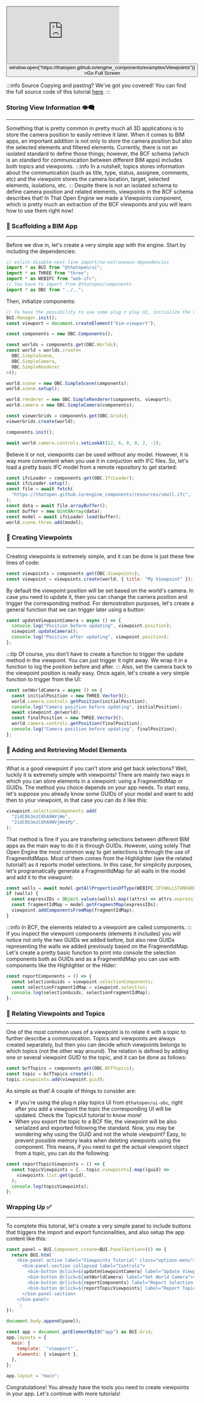 <div style={{position: "relative"}}><iframe src="https://thatopen.github.io/engine_components/examples/Viewpoints"></iframe><button class="full-screen-btn" onClick={() => window.open("https://thatopen.github.io/engine_components/examples/Viewpoints")} >Go Full Screen</button></div>

:::info Source
Copying and pasting? We've got you covered! You can find the full source code of this tutorial [here](https://github.com/ThatOpen/engine_components/blob/main/packages/core/src/core/Viewpoints/example.ts).
:::

### Storing View Information 👁‍🗨
---
Something that is pretty common in pretty much all 3D applications is to store the camera position to easily retrieve it later. When it comes to BIM apps, an important addition is not only to store the camera position but also the selected elements and filtered elements. Currently, there is not an isolated standard to define those things; however, the BCF schema (which is an standard for communication between different BIM apps) includes both topics and viewpoints.
:::info
In a nutshell, topics stores information about the communication (such as title, type, status, assignee, comments, etc) and the viewpoint stores the camera location, target, selected elements, isolations, etc.
:::
Despite there is not an isolated schema to define camera position and related elements, viewpoints in the BCF schema describes that! In That Open Engine we made a Viewpoints component, which is pretty much an extraction of the BCF viewpoints and you will learn how to use them right now!
### 🚧 Scaffolding a BIM App
---
Before we dive in, let's create a very simple app with the engine. Start by including the dependencies:

```js
// eslint-disable-next-line import/no-extraneous-dependencies
import * as BUI from "@thatopen/ui";
import * as THREE from "three";
import * as WEBIFC from "web-ifc";
// You have to import from @thatopen/components
import * as OBC from "../..";
```
Then, initialize components:

```js
// To have the possibility to use some plug n play UI, initialize the user interface library
BUI.Manager.init();
const viewport = document.createElement("bim-viewport");

const components = new OBC.Components();

const worlds = components.get(OBC.Worlds);
const world = worlds.create<
  OBC.SimpleScene,
  OBC.SimpleCamera,
  OBC.SimpleRenderer
>();

world.scene = new OBC.SimpleScene(components);
world.scene.setup();

world.renderer = new OBC.SimpleRenderer(components, viewport);
world.camera = new OBC.SimpleCamera(components);

const viewerGrids = components.get(OBC.Grids);
viewerGrids.create(world);

components.init();

await world.camera.controls.setLookAt(12, 6, 8, 0, 2, -2);
```
Believe it or not, viewpoints can be used without any model. However, it is way more convenient when you use it in conjuction with IFC files. So, let's load a pretty basic IFC model from a remote repository to get started:

```js
const ifcLoader = components.get(OBC.IfcLoader);
await ifcLoader.setup();
const file = await fetch(
  "https://thatopen.github.io/engine_components/resources/small.ifc",
);
const data = await file.arrayBuffer();
const buffer = new Uint8Array(data);
const model = await ifcLoader.load(buffer);
world.scene.three.add(model);
```
### 👀 Creating Viewpoints
---
Creating viewpoints is extremely simple, and it can be done is just these few lines of code:

```js
const viewpoints = components.get(OBC.Viewpoints);
const viewpoint = viewpoints.create(world, { title: "My Viewpoint" }); // You can set an optional title for UI purposes
```
By default the viewpoint position will be set based on the world's camera. In case you need to update it, then you can change the camera position and trigger the corresponding method. For demostration purposes, let's create a general function that we can trigger later using a button:

```js
const updateViewpointCamera = async () => {
  console.log("Position before updating", viewpoint.position);
  viewpoint.updateCamera();
  console.log("Position after updating", viewpoint.position);
};
```
:::tip
Of course, you don't have to create a function to trigger the update method in the viewpoint. You can just trigger it right away. We wrap it in a function to log the position before and after.
:::
Also, set the camera back to the viewpoint position is really easy. Once again, let's create a very simple function to trigger from the UI:

```js
const setWorldCamera = async () => {
  const initialPosition = new THREE.Vector3();
  world.camera.controls.getPosition(initialPosition);
  console.log("Camera position before updating", initialPosition);
  await viewpoint.go(world);
  const finalPosition = new THREE.Vector3();
  world.camera.controls.getPosition(finalPosition);
  console.log("Camera position before updating", finalPosition);
};
```
### 🧱 Adding and Retrieving Model Elements
---
What is a good viewpoint if you can't store and get back selections? Well, luckily it is extremely simple with viewpoints! There are mainly two ways in which you can store elements in a viewpoint: using a FragmentIdMap or GUIDs. The method you choice depends on your app needs. To start easy, let's suppose you already know some GUIDs of your model and want to add then to your viewpoint, in that case you can do it like this: 

```js
viewpoint.selectionComponents.add(
  "2idC0G3ezCdhA9WVjWe",
  "2idC0G3ezCdhA9WVjWe$Pp",
);
```
That method is fine if you are transfering selections between different BIM apps as the main way to do it is through GUIDs. However, using solely That Open Engine the most common way to get selections is through the use of FragmentIdMaps. Most of them comes from the Highlighter (see the related tutorial!) as it reports model selections. In this case, for simplicity purposes, let's programatically generate a FragmentIdMap for all walls in the model and add it to the viewpoint:

```js
const walls = await model.getAllPropertiesOfType(WEBIFC.IFCWALLSTANDARDCASE);
if (walls) {
  const expressIDs = Object.values(walls).map((attrs) => attrs.expressID);
  const fragmentIdMap = model.getFragmentMap(expressIDs);
  viewpoint.addComponentsFromMap(fragmentIdMap);
}
```
:::info
In BCF, the elements related to a viewpoint are called components.
:::
If you inspect the viewpoint components (elements it includes) you will notice not only the two GUIDs we added before, but also new GUIDs representing the walls we added previously based on the FragmentIdMap. Let's create a pretty basic function to print into console the selection components both as GUIDs and as a FragmentIdMap you can use with components like the Highlighter or the Hider:

```js
const reportComponents = () => {
  const selectionGuids = viewpoint.selectionComponents;
  const selectionFragmentIdMap = viewpoint.selection;
  console.log(selectionGuids, selectionFragmentIdMap);
};
```
### 🔗 Relating Viewpoints and Topics
---
One of the most common uses of a viewpoint is to relate it with a topic to further describe a communication. Topics and viewpoints are always created separately, but then you can decide which viewpoints belongs to which topics (not the other way around). The relation is defined by adding one or several viewpoint GUID to the topic, and it can be done as follows:

```js
const bcfTopics = components.get(OBC.BCFTopics);
const topic = bcfTopics.create();
topic.viewpoints.add(viewpoint.guid);
```
As simple as that! A couple of things to consider are:
- If you're using the plug n play topics UI from `@thatopen/ui-obc`, right after you add a viewpoint the topic the corresponding UI will be updated. Check the TopicsUI tutorial to know more!
- When you export the topic to a BCF file, the viewpoint will be also serialized and exported following the standard.
Now, you may be wondering why using the GUID and not the whole viewpoint? Easy, to prevent possible memory leaks when deleting viewpoints using the component. This means, if you need to get the actual viewpoint object from a topic, you can do the following:

```js
const reportTopicViewpoints = () => {
  const topicViewpoints = [...topic.viewpoints].map((guid) =>
    viewpoints.list.get(guid),
  );
  console.log(topicViewpoints);
};
```
### Wrapping Up ✅
---
To complete this tutorial, let's create a very simple panel to include buttons that triggers the import and export funcionalities, and also setup the app content like this:

```js
const panel = BUI.Component.create<BUI.PanelSection>(() => {
  return BUI.html`
    <bim-panel active label="Viewpoints Tutorial" class="options-menu">
      <bim-panel-section collapsed label="Controls">
        <bim-button @click=${updateViewpointCamera} label="Update Viewpoint Camera"></bim-button> 
        <bim-button @click=${setWorldCamera} label="Set World Camera"></bim-button>
        <bim-button @click=${reportComponents} label="Report Selection Components"></bim-button>
        <bim-button @click=${reportTopicViewpoints} label="Report Topic Viewpoints"></bim-button>
      </bim-panel-section>
    </bim-panel>
    `;
});

document.body.append(panel);

const app = document.getElementById("app") as BUI.Grid;
app.layouts = {
  main: {
    template: `"viewport"`,
    elements: { viewport },
  },
};

app.layout = "main";
```
Congratulations! You already have the tools you need to create viewpoints in your app. Let's continue with more tutorials!

